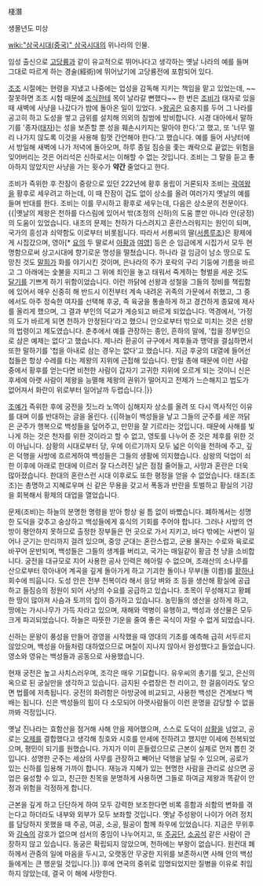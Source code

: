 棧潛

생몰년도 미상

[[wiki:"삼국시대(중국)" 삼국시대]]의 위나라의 인물. 

임성 출신으로 [[고당륭]]과 같이 유교적으로 뛰어나다고 생각하는 옛날 나라의 예를 들며 그대로 따르게 하는 경술(經術)에 뛰어났기에 고당륭전에 포함되어 있다.

[[조조]] 시절에는 현령을 지냈고 나중에는 업성을 감독해 지키는 책임을 맡고 있었는데, ~~잘못하면 조조 시험 때문에 [[조식]]한테 목이 날라갈 뻔했다~~ 한 번은 [[조비]]가 태자로 있을 때 새벽에 사냥을 나갔다가 밤에 돌아온 일이 있었다. 
>[[왕공]]은 요충지를 두어 그 나라를 공고히 하고 도성을 쌓고 금위를 설치해 의외의 침범에 방비합니다. 시경 대아에서 말하기를 '종자([[태자]])는 성을 보존할 뿐 성을 훼손시키지는 말아야 한다.'고 했고, 또 '너무 멀리 나가지 않도록 이것을 사용해 힘껏 간언해야 한다.'고 했습니다. 예를 들어 사냥터에서 방일해 새벽에 나가 저녁에 돌아오며, 하루 종일 짐승을 좇는 쾌락으로 끝없는 위험을 잊어버리는 것은 어리석은 신하로서는 이해할 수 없는 것입니다.
조비는 그 말을 듣고 좋아하지 않았지만 사냥을 가는 횟수가 '''약간''' 줄었다고 한다.

조비가 즉위한 후 잔잠이 중랑으로 있던 222년에 황후 옹립이 거론되자 조비는 [[곽여왕]]을 황후로 세우려고 하는데, 이 때 잔잠이 겁도 없이 상소를 올려 여러가지 옛날의 예를 들며 반대를 한다. 조비는 이를 무시하고 황후로 세우는데, 다음은 상소문의 전문이다. 
{{|옛날의 제왕은 천하를 다스림에 있어서 밖(조정의 신하)의 도움 뿐만 아니라 안(궁정)의 도움이 있었습니다. 내조의 문제는 천하가 다스려지고 혼란스러워지는 원인이 되며, 국가의 흥성과 쇠약함도 이로부터 비롯됩니다. 따라서 서릉씨의 딸([[서릉루조]])은 황제에게 시집갔으며, 영아[* [[요]]의 두 딸로서 [[아황]]과 [[여영]]] 등은 순 임금에게 시집가서 모두 현명함으로써 상고시대에 향기로운 명성을 떨쳤습니다. 하나라 걸 임금이 남소 땅으로 도망친 것도 [[말희]]가 화를 야기시킨 것이며, 은나라의 주가 포락의 구리 기둥에 기름을 바르고 그 아래에는 숯불을 지피고 그 위에 죄인을 놓고 태워서 죽게하는 형벌을 세운 것도 [[달기]]를 기쁘게 하기 위함이었습니다. 이런 까닭에 선왕과 성철을 그들의 정비를 책립함에 있어서 매우 신중히 해 반드시 이전부터 계속 내려온 귀족의 가문에서 취했고, 그 중에서도 아주 정숙한 여자를 선택해 후궁, 즉 육궁을 통솔하게 하고 경건하게 종묘에 제사를 올리게 했으며, 그 결과 부인의 덕교가 계승되고 바르게 되었습니다. 역경에서, '가정의 도가 바르게 되면 천하가 안정된다'라고 했으니 안으로부터 밖으로 미치는 것은 선왕의 법령이고 제도였습니다. 춘추에서 예를 관장하는 종인, 흔하의 말에, '첩을 정부인으로 삼은 예제는 없다'고 했습니다. 제나라 환공이 규구에서 제후들과 맹약을 결심하면서 또한 말하기를 '첩을 아내로 삼는 경우는 없다'고 했습니다. 지금 후궁의 대열에 들어선 첩들은 항상 수레를 타는 제왕의 지위에 근접해 있습니다. 만일 총애 때문에 이런 사람 중에서 황후를 얻는다면 비천한 사람이 갑자기 고귀한 지위에 오르게 되는 것이니 신은 후세에 아랫 사람이 제왕을 능멸해 제왕의 권위가 떨어지고 전제가 느슨해지고 법도가 없어져서 화란이 위로부터 일어날까 두렵습니다.|}}

[[조예]]가 즉위한 후에 궁전을 짓느라 노역이 심해지자 상소를 올려 또 다시 역사적인 이유를 대며 이를 반대하는 글을 올린다.
{{|하늘이 백성들을 낳고 그들의 군주를 세운 까닭은 군주가 행복으로 백성들을 덮어주고, 만민을 잘 기르라는 것입니다. 때문에 사해를 빛나게 하는 것은 천자를 위한 것이라고 할 수 없고, 영토를 나누어 준 것은 제후를 위한 것이 아닙니다. 삼황의 시대로부터 당, 우에 이르기까지 모두 넓은 이익을 천하에 주고, 깊은 덕행을 사방에 흐르게하여 백성들은 그들의 생활에 의지했습니다. 삼왕의 덕업이 쇠한 이후에 아래로 한대에 이르러 잘 다스려진 날은 점점 줄어들고, 사망과 혼란은 더욱 많아졌습니다. 한대의 혼란스런 시대 이후로도 또한 평정을 얻을 수 없었습니다. 태조(조조)는 총명하고 지혜로우며 신 같은 무용을 갖고서 폭동과 반란을 토벌하고 황실의 기강을 회복해서 황제의 대업을 열었습니다. 

문제(조비)는 하늘의 분명한 명령을 받아 항상 쉴 틈 없이 바빴습니다. 폐하께서는 성명한 도덕을 갖추고 숭상하고 백성들에게 휴식의 기회를 주어야 합니다. 그러나 사방의 연방이 평안하지 못하므로 출정한 장부들은 먼 곳으로 가서 지키고, 바다 밖에는 사변이 일어나 군기는 만리까지 걸려 있으며, 중앙 군대는 혼란스럽고, 군용 물자는 수로와 육로로 바꾸어 운반되며, 백성들은 그들의 생계를 버리고, 국가는 매일같이 황금 천 냥을 소비합니다. 궁전을 대규모로 지어 사용한 공사 인력은 헤아릴 수 없으며, 조래산의 소나무를 산으로부터 깎아내어 계곡을 깊게 돌아가게 하고 기괴한 돌이나 무부(돌 이름)를 [[황하]]나 회수에 띄웁니다. 도성 안은 전부 전복이라 해서 응당 벼와 조 등을 생산해 황실에 공급하고 들짐승의 정원이 되어 사냥의 수요를 공급하고 있습니다. 초목이 무성해지고 황폐한 땅이 많아져 사슴과 토끼의 집이 증가하고 있습니다. 농민들의 생산을 상하게 하고, 땅에는 가시나무가 가득 자라고 있으며, 재해와 역병이 유행하고, 백성과 생산물은 모두 크게 파괴되었습니다. 하늘은 따뜻한 기운을 줄여 좋은 곡식이 자랄 수 없게 되었습니다. 

신하는 문왕이 풍성을 만들어 경영을 시작했을 때 영대의 기초를 예측해 급히 서두르지 않았으며, 백성을 아들처럼 대하였으므로 며칠이 지나지 않아서 완성했다고 들었습니다. 영소와 영유는 백성들과 공동으로 사용했습니다. 

현재 궁전은 높고 사치스러우며, 조각은 매우 기묘합니다. 유우씨의 총기를 잊고, 은신의 옥으로 된 궁실만을 생각하고 있습니다. 금지된 수렵장은 천 리이고, 한 걸음이라도 닿으면 법률에 저촉됩니다. 궁전의 화려함은 아방궁에 비교되고, 사용한 백성은 건계보다 백 배는 됩니다. 신은 백성들의 힘이 다 소모되어 아랫사람들이 이런 운명을 감당할 수 없을까봐 걱정입니다. 

옛날 진나라는 효함산을 점거해 사해 안을 제어했으며, 스스로 도덕이 [[삼황]]을 넘었고, 공로는 [[오제]]를 결합했다고 생각해 칭호와 시호를 만세에 전하려고 했지만 이세에 전복되었으며, 평민이 되기를 원했습니다. 가지가 이미 흔들렸으므로 근본이 실제로 먼저 뽑힌 것입니다. 성명한 군주는 세상의 사무를 관장하고 빼어난 덕행을 날릴 수 있으며, 공로가 있는 신하를 임용해 가까이 합니다. 재능과 지혜가 있는 현명한 사람을 관리로 삼으면 공업은 융성할 수 있고, 친근한 친목을 분명하게 사용하면 그들로 하여금 제왕과 똑같이 안정과 위험을 걱정하게 합니다. 

근본을 깊게 하고 단단하게 하여 모두 강력한 보조한다면 비록 흥함과 쇠함의 변화를 겪는다고 하더라도 내부와 외부가 모두 보좌할 것입니다. 옛날 주성왕이 나이가 어려 정치를 담당하지 못했을 때 주공, 여공, 소공, 필공이 함께 좌우에 있었습니다. 지금은 무위후와 [[강숙]]의 감호가 없으며 섬서의 중임이 나누어지고, 또 [[주공단]], [[소공석]] 같은 사람이 관장하지 않고 있습니다. 동궁은 확립되지 않았으며, 천하에는 부왕이 없습니다. 원컨대 폐하께서 관중의 일에 마음을 두시고, 오랫동안 무궁한 지위를 보존하시면 사해 안의 백성들에게는 큰 행운일 것입니다.|}}
후에 연국의 중위로 임명되었지만 질병을 이유로 취임하지 않았는데, 결국 이 해에 사망한다.
